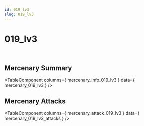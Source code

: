 ```yaml
---
id: 019 lv3
slug: 019_lv3
---
```



# 019_lv3

<div style = {{ display: "flex" }}>
    <Image img={require('@site/static/img/mercenaries/illust/thum_char_view_n_019.jpg')}/>
    <Image img={require('@site/static/img/mercenaries/illust/thum_char_view_o_019.jpg')}/>
</div>

## Mercenary Summary

<TableComponent
  columns={ mercenary_info_019_lv3 }
  data={ mercenary_019_lv3 }
/>

## Mercenary Attacks

<TableComponent
  columns={ mercenary_attack_019_lv3 }
  data={ mercenary_019_lv3_attacks }
/>